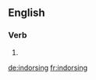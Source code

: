 ==English==

===Verb===
{{head|en|present participle}}

# {{present participle of|indorse|lang=en|nocat=1}}

[[de:indorsing]]
[[fr:indorsing]]